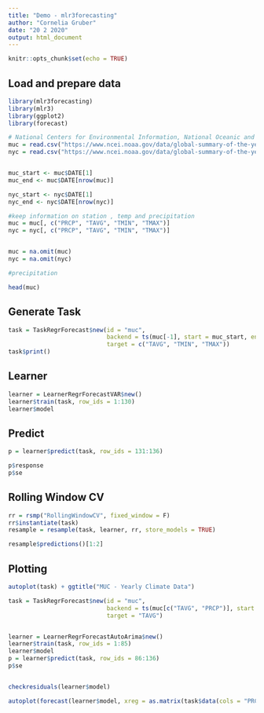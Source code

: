 ```yaml
---
title: "Demo - mlr3forecasting"
author: "Cornelia Gruber"
date: "20 2 2020"
output: html_document
---
```


```r
knitr::opts_chunk$set(echo = TRUE)
```

## Load and prepare data


```r
library(mlr3forecasting)
library(mlr3)
library(ggplot2)
library(forecast)

# National Centers for Environmental Information, National Oceanic and Atmospheric Administration
muc = read.csv("https://www.ncei.noaa.gov/data/global-summary-of-the-year/access/GM000004199.csv")
nyc = read.csv("https://www.ncei.noaa.gov/data/global-summary-of-the-year/access/USW00094728.csv")


muc_start <- muc$DATE[1]
muc_end <- muc$DATE[nrow(muc)]

nyc_start <- nyc$DATE[1]
nyc_end <- nyc$DATE[nrow(nyc)]

#keep information on station , temp and precipitation
muc = muc[, c("PRCP", "TAVG", "TMIN", "TMAX")]
nyc = nyc[, c("PRCP", "TAVG", "TMIN", "TMAX")]


muc = na.omit(muc)
nyc = na.omit(nyc)

#precipitation

head(muc)

```

## Generate Task



```r
task = TaskRegrForecast$new(id = "muc",
                            backend = ts(muc[-1], start = muc_start, end = muc_end, frequency = 1),
                            target = c("TAVG", "TMIN", "TMAX"))
task$print()
```

## Learner

```r
learner = LearnerRegrForecastVAR$new()
learner$train(task, row_ids = 1:130)
learner$model

```


## Predict

```r
p = learner$predict(task, row_ids = 131:136)

p$response
p$se
```

## Rolling Window CV

```r

rr = rsmp("RollingWindowCV", fixed_window = F)
rr$instantiate(task)
resample = resample(task, learner, rr, store_models = TRUE)

resample$predictions()[1:2]
```

## Plotting

```r

autoplot(task) + ggtitle("MUC - Yearly Climate Data")

task = TaskRegrForecast$new(id = "muc",
                            backend = ts(muc[c("TAVG", "PRCP")], start = muc_start, end = muc_end, frequency = 1),
                            target = "TAVG")


learner = LearnerRegrForecastAutoArima$new()
learner$train(task, row_ids = 1:85)
learner$model
p = learner$predict(task, row_ids = 86:136)
p$se


checkresiduals(learner$model)

autoplot(forecast(learner$model, xreg = as.matrix(task$data(cols = "PRCP", rows = 131:136 )))) + ylab("value")
```


